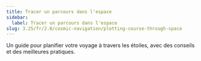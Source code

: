 ```yaml
---
title: Tracer un parcours dans l'espace
sidebar:
  label: Tracer un parcours dans l'espace
slug: 3.25/fr/2.0/cosmic-navigation/plotting-course-through-space
---
```


Un guide pour planifier votre voyage à travers les étoiles, avec des conseils et des meilleures pratiques.
